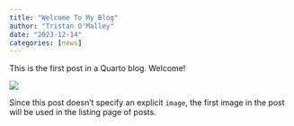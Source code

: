 ```yaml
---
title: "Welcome To My Blog"
author: "Tristan O'Malley"
date: "2023-12-14"
categories: [news]
---
```


This is the first post in a Quarto blog. Welcome!

![](images/thumbnail.jpg)

Since this post doesn't specify an explicit `image`, the first image in the post will be used in the listing page of posts.
